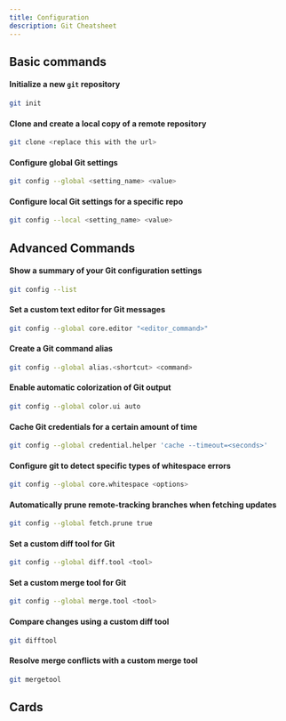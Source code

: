 ```yaml
---
title: Configuration
description: Git Cheatsheet
---
```



<RollButton />

## Basic commands

#### Initialize a new `git` repository

```bash
git init
```

#### Clone and create a local copy of a remote repository

```bash
git clone <replace this with the url>
```

#### Configure global Git settings

```bash
git config --global <setting_name> <value>
```

#### Configure local Git settings for a specific repo

```bash
git config --local <setting_name> <value>
```

## Advanced Commands

#### Show a summary of your Git configuration settings

```bash
git config --list
```

#### Set a custom text editor for Git messages

```bash
git config --global core.editor "<editor_command>"
```

#### Create a Git command alias

```bash
git config --global alias.<shortcut> <command>
```

#### Enable automatic colorization of Git output

```bash
git config --global color.ui auto
```

#### Cache Git credentials for a certain amount of time

```bash
git config --global credential.helper 'cache --timeout=<seconds>'
```

#### Configure git to detect specific types of whitespace errors

```bash
git config --global core.whitespace <options>
```

#### Automatically prune remote-tracking branches when fetching updates

```bash
git config --global fetch.prune true
```

#### Set a custom diff tool for Git

```bash
git config --global diff.tool <tool>
```

#### Set a custom merge tool for Git

```bash
git config --global merge.tool <tool>
```

#### Compare changes using a custom diff tool

```bash
git difftool
```

#### Resolve merge conflicts with a custom merge tool

```bash
git mergetool
```

## Cards

<Cards>
  <Card title="Learn more about Next.js" href="https://nextjs.org/docs" />
  <Card title="Learn more about Fumadocs" href="https://fumadocs.vercel.app" />
</Cards>
